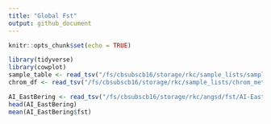 ```yaml
---
title: "Global Fst"
output: github_document
---
```


```r
knitr::opts_chunk$set(echo = TRUE)
```

```r
library(tidyverse)
library(cowplot)
sample_table <- read_tsv("/fs/cbsubscb16/storage/rkc/sample_lists/sample_table.tsv")
chrom_df <- read_tsv("/fs/cbsubscb16/storage/rkc/sample_lists/chrom_meta_data.txt")
```

```r
AI_EastBering <- read_tsv("/fs/cbsubscb16/storage/rkc/angsd/fst/AI-EastBering.fst.txt")
head(AI_EastBering)
mean(AI_EastBering$fst)
```


